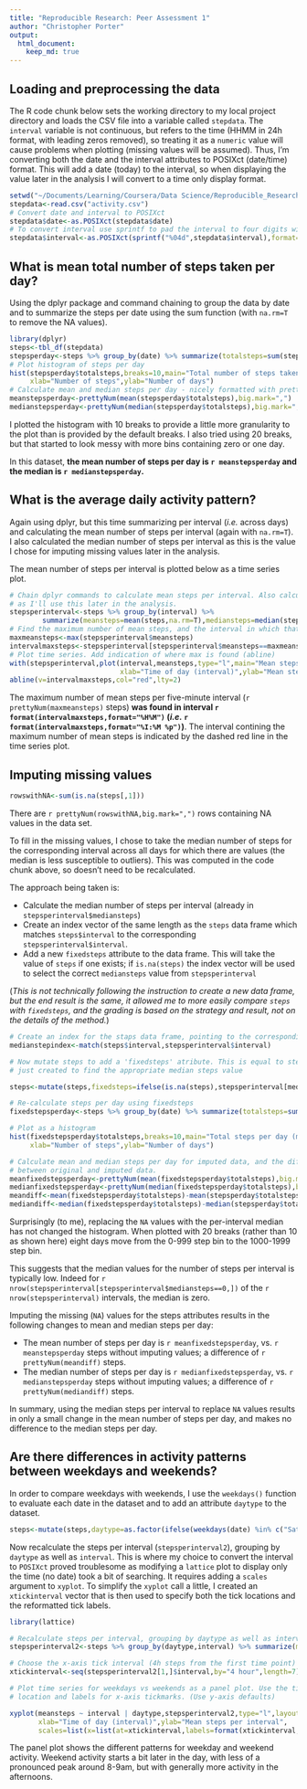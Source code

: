 ```yaml
---
title: "Reproducible Research: Peer Assessment 1"
author: "Christopher Porter"
output: 
  html_document:
    keep_md: true
---
```


## Loading and preprocessing the data

The R code chunk below sets the working directory to my local project directory and loads the CSV file into a variable called `stepdata`. The `interval` variable is not continuous, but refers to the time (HHMM in 24h format, with leading zeros removed), so treating it as a `numeric` value will cause problems when plotting (missing values will be assumed). Thus, I'm converting both the date and the interval attributes to POSIXct (date/time) format. This will add a date (today) to the interval, so when displaying the value later in the analysis I will convert to a time only display format.

```r
setwd("~/Documents/Learning/Coursera/Data Science/Reproducible_Research/RepData_PeerAssessment1")
stepdata<-read.csv("activity.csv")
# Convert date and interval to POSIXct
stepdata$date<-as.POSIXct(stepdata$date)
# To convert interval use sprintf to pad the interval to four digits with leading zeros
stepdata$interval<-as.POSIXct(sprintf("%04d",stepdata$interval),format="%H%M")
```

## What is mean total number of steps taken per day?

Using the dplyr package and command chaining to group the data by date and to summarize the steps per date using the sum function (with `na.rm=T` to remove the NA values). 

```r
library(dplyr)
steps<-tbl_df(stepdata)
stepsperday<-steps %>% group_by(date) %>% summarize(totalsteps=sum(steps,na.rm=T))
# Plot histogram of steps per day
hist(stepsperday$totalsteps,breaks=10,main="Total number of steps taken per day",
     xlab="Number of steps",ylab="Number of days")
# Calculate mean and median steps per day - nicely formatted with prettyNum
meanstepsperday<-prettyNum(mean(stepsperday$totalsteps),big.mark=",")
medianstepsperday<-prettyNum(median(stepsperday$totalsteps),big.mark=",")
```

I plotted the histogram with 10 breaks to provide a little more granularity to the plot than is provided by the default breaks. I also tried using 20 breaks, but that started to look messy with more bins containing zero or one day.

In this dataset, **the mean number of steps per day is `r meanstepsperday` and the median is `r medianstepsperday`.**

## What is the average daily activity pattern?

Again using dplyr, but this time summarizing per interval (*i.e.* across days) and calculating the mean number of steps per interval (again with `na.rm=T`). I also calculated the median number of steps per interval as this is the value I chose for imputing missing values later in the analysis. 

The mean number of steps per interval is plotted below as a time series plot.

```r
# Chain dplyr commands to calculate mean steps per interval. Also calculate median steps per interval
# as I'll use this later in the analysis.
stepsperinterval<-steps %>% group_by(interval) %>% 
        summarize(meansteps=mean(steps,na.rm=T),mediansteps=median(steps,na.rm=T))
# Find the maximum number of mean steps, and the interval in which that maximum is found
maxmeansteps<-max(stepsperinterval$meansteps)
intervalmaxsteps<-stepsperinterval[stepsperinterval$meansteps==maxmeansteps,]$interval
# Plot time series. Add indication of where max is found (abline)
with(stepsperinterval,plot(interval,meansteps,type="l",main="Mean steps per 5 minute interval",
                           xlab="Time of day (interval)",ylab="Mean steps"))
abline(v=intervalmaxsteps,col="red",lty=2)
```

The maximum number of mean steps per five-minute interval (`r prettyNum(maxmeansteps)` steps) **was found in interval `r format(intervalmaxsteps,format="%H%M")` (*i.e.* `r format(intervalmaxsteps,format="%I:%M %p")`)**. The interval contining the maximum number of mean steps is indicated by the dashed red line in the time series plot.

## Imputing missing values

``` r
rowswithNA<-sum(is.na(steps[,1]))
```

There are `r prettyNum(rowswithNA,big.mark=",")` rows containing NA values in the data set.

To fill in the missing values, I chose to take the median number of steps for the corresponding interval across all days for which there are values (the median is less susceptible to outliers). This was computed in the code chunk above, so doesn't need to be recalculated.

The approach being taken is:

- Calculate the median number of steps per interval (already in `stepsperinterval$mediansteps`)
- Create an index vector of the same length as the `steps` data frame which matches `steps$interval` to the corresponding `stepsperinterval$interval`. 
- Add a new `fixedsteps` attribute to the data frame. This will take the value of `steps` if one exists; if `is.na(steps)` the index vector will be used to select the correct `mediansteps` value from `stepsperinterval`

(*This is not technically following the instruction to create a new data frame, but the end result is the same, it allowed me to more easily compare `steps` with `fixedsteps`, and the grading is based on the strategy and result, not on the details of the method.*)

```r
# Create an index for the staps data frame, pointing to the corresponding row in stepsperinterval
medianstepindex<-match(steps$interval,stepsperinterval$interval)

# Now mutate steps to add a 'fixedsteps' atribute. This is equal to steps, but if steps is NA, it uses the index
# just created to find the appropriate median steps value

steps<-mutate(steps,fixedsteps=ifelse(is.na(steps),stepsperinterval[medianstepindex,]$mediansteps,steps))

# Re-calculate steps per day using fixedsteps
fixedstepsperday<-steps %>% group_by(date) %>% summarize(totalsteps=sum(fixedsteps,na.rm=T))

# Plot as a histogram
hist(fixedstepsperday$totalsteps,breaks=10,main="Total steps per day (missing values replaced with median)",
     xlab="Number of steps",ylab="Number of days")

# Calculate mean and median steps per day for imputed data, and the differences in mean and median
# between original and imputed data.
meanfixedstepsperday<-prettyNum(mean(fixedstepsperday$totalsteps),big.mark=",")
medianfixedstepsperday<-prettyNum(median(fixedstepsperday$totalsteps),big.mark=",")
meandiff<-mean(fixedstepsperday$totalsteps)-mean(stepsperday$totalsteps)
mediandiff<-median(fixedstepsperday$totalsteps)-median(stepsperday$totalsteps)
```

Surprisingly (to me), replacing the `NA` values with the per-interval median has not changed the histogram. When plotted with 20 breaks (rather than 10 as shown here) eight days move from the 0-999 step bin to the 1000-1999 step bin. 

This suggests that the median values for the number of steps per interval is typically low. Indeed for `r nrow(stepsperinterval[stepsperinterval$mediansteps==0,])` of the `r nrow(stepsperinterval)` intervals, the median is zero.

Imputing the missing (`NA`) values for the steps attributes results in the following changes to mean and median steps per day:

- The mean number of steps per day is `r meanfixedstepsperday`, vs. `r meanstepsperday` steps without imputing values; a difference of `r prettyNum(meandiff)` steps. 
- The median number of steps per day is `r medianfixedstepsperday`, vs. `r medianstepsperday` steps without imputing values; a difference of `r prettyNum(mediandiff)` steps. 

In summary, using the median steps per interval to replace `NA` values results in only a small change in the mean number of steps per day, and makes no difference to the median steps per day.

## Are there differences in activity patterns between weekdays and weekends?

In order to compare weekdays with weekends, I use the `weekdays()` function to evaluate each date in the dataset and to add an attribute `daytype` to the dataset.

```r
steps<-mutate(steps,daytype=as.factor(ifelse(weekdays(date) %in% c("Saturday","Sunday"),"weekend","weekday")))
```

Now recalculate the steps per interval (`stepsperinterval2`), grouping by `daytype` as well as `interval`. This is where my choice to convert the interval to `POSIXct` proved troublesome as modifying a `lattice` plot to display only the time (no date) took a bit of searching. It requires adding a `scales` argument to `xyplot`. To simplify the `xyplot` call a little, I created an `xtickinterval` vector that is then used to specify both the tick locations and the reformatted tick labels.

```r
library(lattice)

# Recalculate steps per interval, grouping by daytype as well as interval
stepsperinterval2<-steps %>% group_by(daytype,interval) %>% summarize(meansteps=mean(fixedsteps,na.rm=T))

# Choose the x-axis tick interval (4h steps from the first time point)
xtickinterval<-seq(stepsperinterval2[1,]$interval,by="4 hour",length=7)

# Plot time series for weekdays vs weekends as a panel plot. Use the tick interval to specify
# location and labels for x-axis tickmarks. (Use y-axis defaults)

xyplot(meansteps ~ interval | daytype,stepsperinterval2,type="l",layout=c(1,2),
       xlab="Time of day (interval)",ylab="Mean steps per interval",
       scales=list(x=list(at=xtickinterval,labels=format(xtickinterval,"%H:%M"))))
```

The panel plot shows the different patterns for weekday and weekend activity. Weekend activity starts a bit later in the day, with less of a pronounced peak around 8-9am, but with generally more activity in the afternoons.